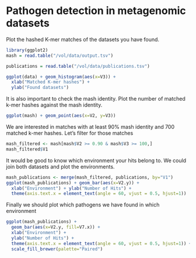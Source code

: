 
# Pathogen detection in metagenomic datasets

Plot the hashed K-mer matches of the datasets you have found.

```r
library(ggplot2)
mash = read.table("/vol/data/output.tsv")

publications = read.table("/vol/data/publications.tsv")

ggplot(data) + geom_histogram(aes(x=V3)) +
  xlab("Matched K-mer hashes") +
  ylab("Found datasets")
```

It is also important to check the mash identity.
Plot the number of matched k-mer hashes against the mash identity.

```r
ggplot(mash) + geom_point(aes(x=V2, y=V3))
```

We are interested in matches with at least 90% mash identity and
700 matched k-mer hashes. Let's filter for those matches

```r
mash_filtered <- mash[mash$V2 >= 0.90 & mash$V3 >= 100,]
mash_filtered$V1
```

It would be good to know which environment your hits belong to.
We could join both datasets and plot the environments.

```r
mash_publications <- merge(mash_filtered, publications, by="V1")
ggplot(mash_publications) + geom_bar(aes(x=V2.y)) +
  xlab("Environment") + ylab("Number of Hits") +
  theme(axis.text.x = element_text(angle = 60, vjust = 0.5, hjust=1))
```

Finally we should plot which pathogens we have found in which environment

```r
ggplot(mash_publications) +
  geom_bar(aes(x=V2.y, fill=V7.x)) +
  xlab("Environment") +
  ylab("Number of Hits") +
  theme(axis.text.x = element_text(angle = 60, vjust = 0.5, hjust=1)) +
  scale_fill_brewer(palette="Paired")
```

